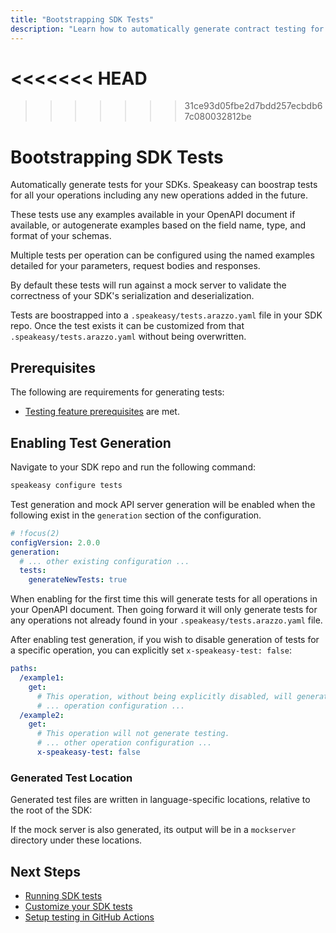 ```yaml
---
title: "Bootstrapping SDK Tests"
description: "Learn how to automatically generate contract testing for your API and SDKs."
---
```


<<<<<<< HEAD
=======
>>>>>>> 31ce93d05fbe2d7bdd257ecbdb67c080032812be

# Bootstrapping SDK Tests

Automatically generate tests for your SDKs. Speakeasy can boostrap tests for all your operations including any new operations added in the future.

These tests use any examples available in your OpenAPI document if available, or autogenerate examples based on the field name, type, and format of your schemas.

Multiple tests per operation can be configured using the named examples detailed for your parameters, request bodies and responses.

By default these tests will run against a mock server to validate the correctness of your SDK's serialization and deserialization.

Tests are boostrapped into a `.speakeasy/tests.arazzo.yaml` file in your SDK repo. Once the test exists it can be customized from that `.speakeasy/tests.arazzo.yaml` without being overwritten.

## Prerequisites

The following are requirements for generating tests:

- [Testing feature prerequisites](/docs/testing#prerequisites) are met.

## Enabling Test Generation

Navigate to your SDK repo and run the following command:

```bash
speakeasy configure tests
```

Test generation and mock API server generation will be enabled when the following exist in the `generation` section of the configuration.

```yaml
# !focus(2)
configVersion: 2.0.0
generation:
  # ... other existing configuration ...
  tests:
    generateNewTests: true
```

When enabling for the first time this will generate tests for all operations in your OpenAPI document.
Then going forward it will only generate tests for any operations not already found in your `.speakeasy/tests.arazzo.yaml` file.


After enabling test generation, if you wish to disable generation of tests for a specific operation, you can explicitly set `x-speakeasy-test: false`:

```yaml
paths:
  /example1:
    get:
      # This operation, without being explicitly disabled, will generate testing.
      # ... operation configuration ...
  /example2:
    get:
      # This operation will not generate testing.
      # ... other operation configuration ...
      x-speakeasy-test: false
```

### Generated Test Location

Generated test files are written in language-specific locations, relative to the root of the SDK:

<Table
  data={[
    { language: "Go", location: "`tests/`" },
    { language: "Python", location: "`tests/`" },
    { language: "TypeScript", location: "`src/__tests__`" },
    { language: "Java", location: "`src/test/java`" }
  ]}
  columns={[
    { key: "language", header: "Language" },
    { key: "location", header: "Location" }
  ]}
/>

If the mock server is also generated, its output will be in a `mockserver` directory under these locations.

## Next Steps

- [Running SDK tests](/docs/customize-testing/running-tests)
- [Customize your SDK tests](/docs/customize-testing/customizing-sdk-tests)
- [Setup testing in GitHub Actions](/docs/customize-testing/github-actions)
